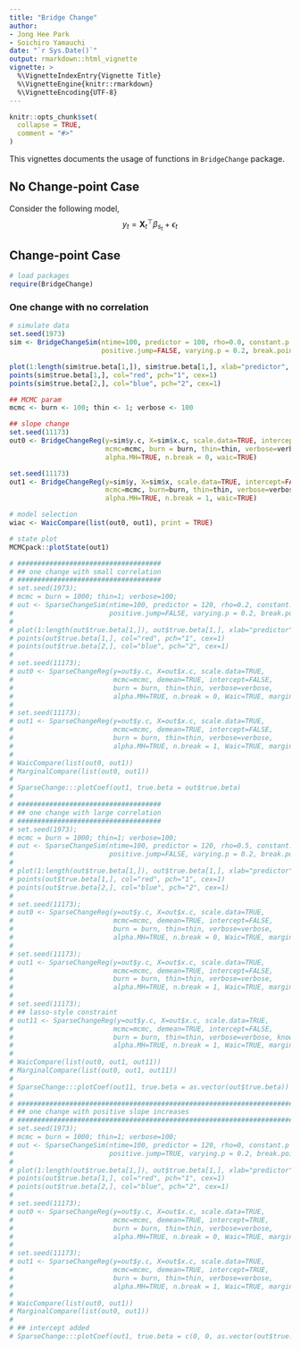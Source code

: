 ```yaml
---
title: "Bridge Change"
author: 
- Jong Hee Park
- Soichiro Yamauchi
date: "`r Sys.Date()`"
output: rmarkdown::html_vignette
vignette: >
  %\VignetteIndexEntry{Vignette Title}
  %\VignetteEngine{knitr::rmarkdown}
  %\VignetteEncoding{UTF-8}
---
```


```r
knitr::opts_chunk$set(
  collapse = TRUE,
  comment = "#>"
)
```


This vignettes documents the usage of functions in `BridgeChange` package.

## No Change-point Case

Consider the following model,
$$
    y_{t} = \mathbf{X}^{\top}_{t}\beta_{s_{t}} + \epsilon_{t}
$$


## Change-point Case

```r
# load packages 
require(BridgeChange)
```

### One change with no correlation

```r
# simulate data 
set.seed(1973)
sim <- BridgeChangeSim(ntime=100, predictor = 100, rho=0.0, constant.p = 0, sign.change.tune = 3,
                       positive.jump=FALSE, varying.p = 0.2, break.point = 0.5, dgp.only=TRUE)

plot(1:length(sim$true.beta[1,]), sim$true.beta[1,], xlab="predictor", ylab="coefficients", ylim=range(sim$true.beta), type='n')
points(sim$true.beta[1,], col="red", pch="1", cex=1)
points(sim$true.beta[2,], col="blue", pch="2", cex=1)

## MCMC param 
mcmc <- burn <- 100; thin <- 1; verbose <- 100

## slope change
set.seed(11173)
out0 <- BridgeChangeReg(y=sim$y.c, X=sim$x.c, scale.data=TRUE, intercept=FALSE,
                        mcmc=mcmc, burn = burn, thin=thin, verbose=verbose,
                        alpha.MH=TRUE, n.break = 0, waic=TRUE)

set.seed(11173)
out1 <- BridgeChangeReg(y=sim$y, X=sim$x, scale.data=TRUE, intercept=FALSE,
                        mcmc=mcmc, burn=burn, thin=thin, verbose=verbose,
                        alpha.MH=TRUE, n.break = 1, waic=TRUE)

# model selection 
wiac <- WaicCompare(list(out0, out1), print = TRUE)

# state plot 
MCMCpack::plotState(out1)
```

```r
# ####################################
# ## one change with small correlation
# ####################################
# set.seed(1973);
# mcmc = burn = 1000; thin=1; verbose=100;
# out <- SparseChangeSim(ntime=100, predictor = 120, rho=0.2, constant.p =0,
#                        positive.jump=FALSE, varying.p = 0.2, break.point = 0.5, dgp.only=TRUE)
#
# plot(1:length(out$true.beta[1,]), out$true.beta[1,], xlab="predictor", ylab="coefficients", ylim=range(out$true.beta), type='n')
# points(out$true.beta[1,], col="red", pch="1", cex=1)
# points(out$true.beta[2,], col="blue", pch="2", cex=1)
#
# set.seed(11173);
# out0 <- SparseChangeReg(y=out$y.c, X=out$x.c, scale.data=TRUE,
#                         mcmc=mcmc, demean=TRUE, intercept=FALSE,
#                         burn = burn, thin=thin, verbose=verbose,
#                         alpha.MH=TRUE, n.break = 0, Waic=TRUE, marginal = TRUE)
#
# set.seed(11173);
# out1 <- SparseChangeReg(y=out$y.c, X=out$x.c, scale.data=TRUE,
#                         mcmc=mcmc, demean=TRUE, intercept=FALSE,
#                         burn = burn, thin=thin, verbose=verbose,
#                         alpha.MH=TRUE, n.break = 1, Waic=TRUE, marginal = TRUE)
#
# WaicCompare(list(out0, out1))
# MarginalCompare(list(out0, out1))
#
# SparseChange:::plotCoef(out1, true.beta = out$true.beta)
#
# ####################################
# ## one change with large correlation
# ####################################
# set.seed(1973);
# mcmc = burn = 1000; thin=1; verbose=100;
# out <- SparseChangeSim(ntime=100, predictor = 120, rho=0.5, constant.p =0,
#                        positive.jump=FALSE, varying.p = 0.2, break.point = 0.5, dgp.only=TRUE)
#
# plot(1:length(out$true.beta[1,]), out$true.beta[1,], xlab="predictor", ylab="coefficients", ylim=range(out$true.beta), type='n')
# points(out$true.beta[1,], col="red", pch="1", cex=1)
# points(out$true.beta[2,], col="blue", pch="2", cex=1)
#
# set.seed(11173);
# out0 <- SparseChangeReg(y=out$y.c, X=out$x.c, scale.data=TRUE,
#                         mcmc=mcmc, demean=TRUE, intercept=FALSE,
#                         burn = burn, thin=thin, verbose=verbose,
#                         alpha.MH=TRUE, n.break = 0, Waic=TRUE, marginal = TRUE)
#
# set.seed(11173);
# out1 <- SparseChangeReg(y=out$y.c, X=out$x.c, scale.data=TRUE,
#                         mcmc=mcmc, demean=TRUE, intercept=FALSE,
#                         burn = burn, thin=thin, verbose=verbose,
#                         alpha.MH=TRUE, n.break = 1, Waic=TRUE, marginal = TRUE)
#
# set.seed(11173);
# ## lasso-style constraint
# out11 <- SparseChangeReg(y=out$y.c, X=out$x.c, scale.data=TRUE,
#                         mcmc=mcmc, demean=TRUE, intercept=FALSE,
#                         burn = burn, thin=thin, verbose=verbose, known.alpha=1,
#                         alpha.MH=TRUE, n.break = 1, Waic=TRUE, marginal = TRUE)
#
# WaicCompare(list(out0, out1, out11))
# MarginalCompare(list(out0, out1, out11))
#
# SparseChange:::plotCoef(out11, true.beta = as.vector(out$true.beta))
#
# ########################################################################
# ## one change with positive slope increases
# ########################################################################
# set.seed(1973);
# mcmc = burn = 1000; thin=1; verbose=100;
# out <- SparseChangeSim(ntime=100, predictor = 120, rho=0, constant.p =0,
#                        positive.jump=TRUE, varying.p = 0.2, break.point = 0.5, dgp.only=TRUE)
#
# plot(1:length(out$true.beta[1,]), out$true.beta[1,], xlab="predictor", ylab="coefficients", ylim=range(out$true.beta), type='n')
# points(out$true.beta[1,], col="red", pch="1", cex=1)
# points(out$true.beta[2,], col="blue", pch="2", cex=1)
#
# set.seed(11173);
# out0 <- SparseChangeReg(y=out$y.c, X=out$x.c, scale.data=TRUE,
#                         mcmc=mcmc, demean=TRUE, intercept=TRUE,
#                         burn = burn, thin=thin, verbose=verbose,
#                         alpha.MH=TRUE, n.break = 0, Waic=TRUE, marginal = TRUE)
#
# set.seed(11173);
# out1 <- SparseChangeReg(y=out$y.c, X=out$x.c, scale.data=TRUE,
#                         mcmc=mcmc, demean=TRUE, intercept=TRUE,
#                         burn = burn, thin=thin, verbose=verbose,
#                         alpha.MH=TRUE, n.break = 1, Waic=TRUE, marginal = TRUE)
#
# WaicCompare(list(out0, out1))
# MarginalCompare(list(out0, out1))
#
# ## intercept added
# SparseChange:::plotCoef(out1, true.beta = c(0, 0, as.vector(out$true.beta)))
```
